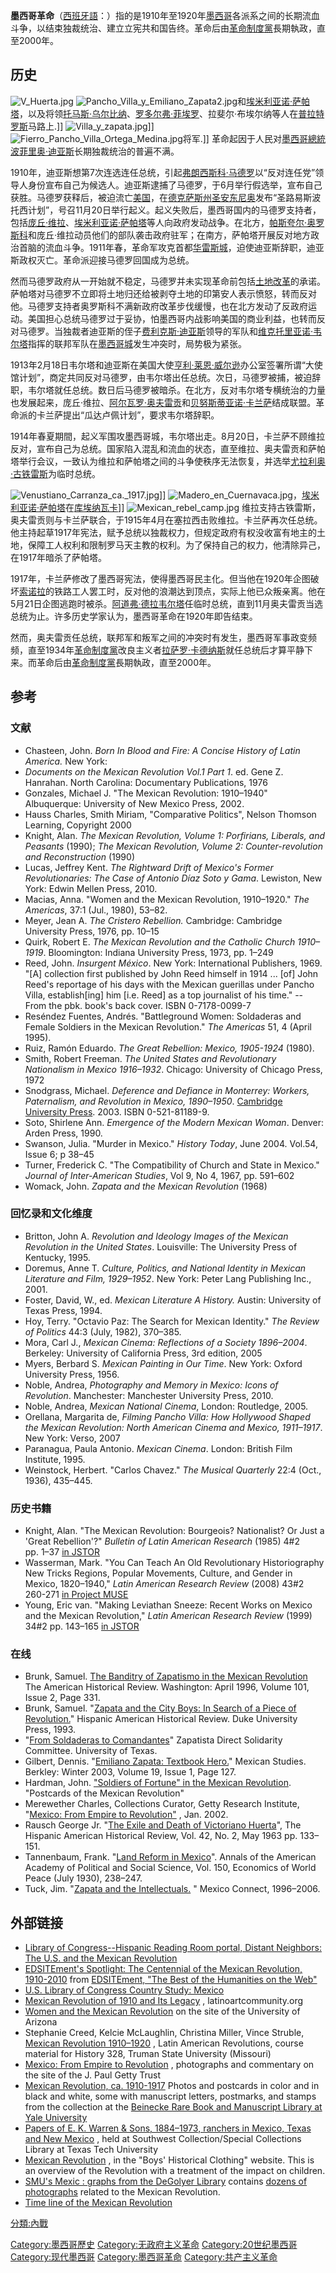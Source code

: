 {{Infobox military conflict
|conflict= 墨西哥革命
|partof=
|image= [[File:Collage_revolución_mexicana.jpg|300px]]
|date= 1910年–1920年
|place=[[墨西哥|墨西哥]]
|result=[[波费里奥·迪亚斯|波费里奥·迪亚斯]]下台，流亡[[法国|法国]]。[[阿瓜斯卡连特斯会议|阿瓜斯卡连特斯会议]]召开。马德罗、萨帕塔和卡兰萨被刺杀。[[革命制度黨|国家革命党]]建立。
| combatant1  = {{nowrap|{{flagicon|Mexico|1893}} '''反革命武装：'''}}
'''1910年–1911年''':<br />[[波菲里奥·迪亚斯|波菲里奥·迪亚斯]]领导的联邦军
| combatant1a = '''1911年–1913年''':<br />{{Link-en|墨西哥革命派系列表|List of factions in the Mexican Revolution|马德罗派}}
| combatant1b = '''1913年–1914年''':<br />[[维多利亚诺·韦尔塔|维多利亚诺·韦尔塔]]领导的军队
| combatant1c = '''1914年–1919年''':<br />{{Link-en|墨西哥革命派系列表|List of factions in the Mexican Revolution|比利亚派}}<br />{{Link-en|南方解放军|Liberation Army of the South|萨帕塔派}}<br />[[费利克斯·迪亚斯|费利克斯·迪亚斯]]领导的军队<br />[[贝努斯蒂亚诺·卡兰萨|贝努斯蒂亚诺·卡兰萨]]领导的军队
| combatant1d = '''1920年''':<br />[[阿尔瓦罗·奥夫雷贡|阿尔瓦罗·奥夫雷贡]]领导的军队<br />{{Link-en|南方解放军|Liberation Army of the South|萨帕塔派}}餘部
'''支持者：'''<br />{{flag|United States|1912}}{{small|（1910–1913）}}<br />{{flagcountry|German Empire}}{{small|（1913–1919）}}
| combatant2  = {{nowrap|{{flagicon|Mexico|1916}} '''革命武装:'''}}
'''1910年–1911年''':<br />{{Link-en|墨西哥革命派系列表|List of factions in the Mexican Revolution|马德罗派}}<br />{{Link-en|墨西哥革命派系列表|List of factions in the Mexican Revolution|奥罗斯科派}}<br />{{Link-en|墨西哥革命派系列表|List of factions in the Mexican Revolution|马贡派}}<br />{{Link-en|南方解放军|Liberation Army of the South|萨帕塔派}}
| combatant2a = '''1911年–1913年''':<br />[[贝尔纳多·雷耶斯|贝尔纳多·雷耶斯]]领导的军队<br />[[费利克斯·迪亚斯|费利克斯·迪亚斯]]<br />{{Link-en|墨西哥革命派系列表|List of factions in the Mexican Revolution|奥罗斯科派}}<br />{{Link-en|墨西哥革命派系列表|List of factions in the Mexican Revolution|马贡派}}<br />{{Link-en|南方解放军|Liberation Army of the South|萨帕塔派}}
| combatant2b = '''1913年–1914年''':<br />{{Link-en|墨西哥革命中的立宪派|Constitutionalists in the Mexican Revolution|卡兰萨派}}<br />{{Link-en|墨西哥革命派系列表|List of factions in the Mexican Revolution|比利亚派}}<br />{{Link-en|南方解放军|Liberation Army of the South|萨帕塔派}}
| combatant2c = '''1914年–1919年''':<br />{{Link-en|墨西哥革命中的立宪派|Constitutionalists in the Mexican Revolution|卡兰萨派}}
----{{Link-en|圣迭戈计划|Plan of San Diego|叛乱派}}
| combatant2d = '''1920年''':<br />{{Link-en|墨西哥革命中的立宪派|Constitutionalists in the Mexican Revolution|卡兰萨派}}
'''支持者：'''<br />{{flag|United States|1912}}{{small|（1913–1918）}}<br />{{flag|British Empire}}{{small|（1916–1918）}}
|combatant3=
|commander1=<!--'''1910-1911''':<br />[[Porfirio_Díaz|Porfirio Díaz]]<br /> '''1911-1913:'''<br />[[Pascual_Orozco|Pascual Orozco]], fought own revolution after Diaz was overthrown and later sided with Huerta after Huerta took power<br />[[Bernardo_Reyes|Bernardo Reyes]], lead own revolution until his death in 1913<br />[[Félix_Díaz_(politician)|Félix Díaz]], sided with Reyes and later Huerta after Reyes died in 1913<br />[[Emiliano_Zapata|Emiliano Zapata]], sided with Orozco until Huerta took power<br />[[Victoriano_Huerta|Victoriano Huerta]], sided with Reyes until Reyes died in 1913.  After Reyes died, Huerta launched his own revolution and took power<br />'''1913-1914''':[[Victoriano_Huerta|Victoriano Huerta]]<br />[[Pascual_Orozco|Pascual Orozco]]<br />'''1914-1919''':[[Venustiano_Carranza|Venustiano Carranza]]<br />[[Álvaro_Obregón|Álvaro Obregón]]<br />'''1920''':<br />[[Venustiano_Carranza|Venustiano Carranza]]{{KIA}}-->
|commander2=<!--'''1910-1911''':<br />[[Francisco_I._Madero|Francisco I. Madero]]<br />[[Pascual_Orozco|Pascual Orozco]], fought against Diaz<br />[[Bernardo_Reyes|Bernardo Reyes]], fought against Diaz<br />[[Pancho_Villa|Francisco Villa]]<br />[[Emiliano_Zapata|Emiliano Zapata]]<br />[[Venustiano_Carranza|Venustiano Carranza]]<br />'''1911-1913''':<br />[[Francisco_I._Madero|Francisco I. Madero]]{{KIA}}<br />[[Pancho_Villa|Francisco Villa]]<br />[[Venustiano_Carranza|Venustiano Carranza]]<br />'''1913-1914''':<br />[[Pancho_Villa|Francisco Villa]]<br />[[Emiliano_Zapata|Emiliano Zapata]]<br />[[Venustiano_Carranza|Venustiano Carranza]]<br />[[Álvaro_Obregón|Álvaro Obregón]]<br />'''1914-1919''':<br />[[Pancho_Villa|Francisco Villa]]<br />[[Emiliano_Zapata|Emiliano Zapata]]{{KIA}}<br /> '''1920''':<br />[[Álvaro_Obregón|Álvaro Obregón]]-->
|commander3=
|strength1=
|strength2=
|casualties3=
}}
'''墨西哥革命'''（[[西班牙語|西班牙語]]：{{lang|es|Revolución Mexicana}}）指的是1910年至1920年[[墨西哥|墨西哥]]各派系之间的长期流血斗争，以结束独裁统治、建立立宪共和国告终。革命后由[[革命制度黨|革命制度黨]]長期執政，直至2000年。

==历史==
[[File:V_Huerta.jpg|thumb]]
[[File:Pancho_Villa_y_Emiliano_Zapata2.jpg|thumb]]和[[埃米利亚诺·萨帕塔|埃米利亚诺·萨帕塔]]，以及将领[[托马斯·乌尔比纳|托马斯·乌尔比纳]]、[[罗多尔弗·菲埃罗|罗多尔弗·菲埃罗]]、拉斐尔·布埃尔纳等人在[[普拉特罗斯|普拉特罗斯]]马路上.]]
[[File:Villa_y_zapata.jpg|thumb]]]]
[[File:Fierro_Pancho_Villa_Ortega_Medina.jpg|thumb]]将军.]]
革命起因于人民对[[墨西哥總統|墨西哥總統]][[波菲里奥·迪亚斯|波菲里奥·迪亚斯]]长期独裁统治的普遍不满。

1910年，迪亚斯想第7次连选连任总统，引起[[弗朗西斯科·马德罗|弗朗西斯科·马德罗]]以“反对连任党”领导人身份宣布自己为候选人。迪亚斯逮捕了马德罗，于6月举行假选举，宣布自己获胜。马德罗获释后，被迫流亡[[美国|美国]]，在[[德克萨斯州|德克萨斯州]][[圣安东尼奥|圣安东尼奥]]发布“圣路易斯波托西计划”，号召11月20日举行起义。起义失败后，墨西哥国内的马德罗支持者，包括[[庞丘·维拉|庞丘·维拉]]、[[埃米利亚诺·萨帕塔|埃米利亚诺·萨帕塔]]等人向政府发动战争。在北方，[[帕斯夸尔·奥罗斯科|帕斯夸尔·奥罗斯科]]和庞丘·维拉动员他们的部队袭击政府驻军；在南方，萨帕塔开展反对地方政治首脑的流血斗争。1911年春，革命军攻克首都[[华雷斯城|华雷斯城]]，迫使迪亚斯辞职，迪亚斯政权灭亡。革命派迎接马德罗回国成为总统。

然而马德罗政府从一开始就不稳定，马德罗并未实现革命前包括[[土地改革|土地改革]]的承诺。萨帕塔对马德罗不立即将土地归还给被剥夺土地的印第安人表示愤怒，转而反对他。马德罗支持者奥罗斯科不满新政府改革步伐缓慢，也在北方发动了反政府运动。美国担心总统马德罗过于妥协，怕墨西哥内战影响美国的商业利益，也转而反对马德罗。当独裁者迪亚斯的侄子[[费利克斯·迪亚斯|费利克斯·迪亚斯]]领导的军队和[[维克托里亚诺·韦尔塔|维克托里亚诺·韦尔塔]]指挥的联邦军队在[[墨西哥城|墨西哥城]]发生冲突时，局势极为紧张。

1913年2月18日韦尔塔和迪亚斯在美国大使[[亨利·莱恩·威尔逊|亨利·莱恩·威尔逊]]办公室签署所谓“大使馆计划”，商定共同反对马德罗，由韦尔塔出任总统。次日，马德罗被捕，被迫辞职，韦尔塔就任总统。数日后马德罗被暗杀。在北方，反对韦尔塔专横统治的力量也发展起来，庞丘·维拉、[[阿尔瓦罗·奥夫雷贡|阿尔瓦罗·奥夫雷贡]]和[[贝努斯蒂亚诺·卡兰萨|贝努斯蒂亚诺·卡兰萨]]结成联盟。革命派的卡兰萨提出“瓜达卢佩计划”，要求韦尔塔辞职。

1914年春夏期間，起义军围攻墨西哥城，韦尔塔出走。8月20日，卡兰萨不顾维拉反对，宣布自己为总统。国家陷入混乱和流血的状态，直至维拉、奥夫雷贡和萨帕塔举行会议，一致认为维拉和萨帕塔之间的斗争使秩序无法恢复，并选举[[尤拉利奥·古铁雷斯|尤拉利奥·古铁雷斯]]为临时总统。

[[File:Venustiano_Carranza_ca._1917.jpg|thumb]]]]
[[File:Madero_en_Cuernavaca.jpg|thumb]]，[[埃米利亚诺·萨帕塔|埃米利亚诺·萨帕塔]]在[[库埃纳瓦卡|库埃纳瓦卡]]]]
[[File:Mexican_rebel_camp.jpg|thumb]]
维拉支持古铁雷斯，奥夫雷贡则与卡兰萨联合，于1915年4月在塞拉西击败维拉。卡兰萨再次任总统。他主持起草1917年宪法，赋予总统以独裁权力，但规定政府有权没收富有地主的土地，保障工人权利和限制罗马天主教的权利。为了保持自己的权力，他清除异己，在1917年暗杀了萨帕塔。

1917年，卡兰萨修改了墨西哥宪法，使得墨西哥民主化。但当他在1920年企图破坏[[索诺拉|索诺拉]]的铁路工人罢工时，反对他的浪潮达到顶点，实际上他已众叛亲离。他在5月21日企图逃跑时被杀。[[阿道弗·德拉韦尔塔|阿道弗·德拉韦尔塔]]任临时总统，直到11月奥夫雷贡当选总统为止。许多历史学家认为，墨西哥革命在1920年即告结束。

然而，奥夫雷贡任总统，联邦军和叛军之间的冲突时有发生，墨西哥军事政变频频，直至1934年[[革命制度黨|革命制度黨]]改良主义者[[拉萨罗·卡德纳斯|拉萨罗·卡德纳斯]]就任总统后才算平静下来。而革命后由[[革命制度黨|革命制度黨]]長期執政，直至2000年。

==参考==
{{1911}}

===文献===
{{refbegin}}
* Chasteen, John. ''Born In Blood and Fire: A Concise History of Latin America.'' New York:
* ''Documents on the Mexican Revolution Vol.1 Part 1''. ed. Gene Z. Hanrahan. North Carolina: Documentary Publications, 1976
* Gonzales, Michael J. "The Mexican Revolution: 1910–1940" Albuquerque: University of New Mexico Press, 2002.
* Hauss Charles, Smith Miriam, "Comparative Politics", Nelson Thomson Learning, Copyright 2000
* Knight, Alan. ''The Mexican Revolution, Volume 1: Porfirians, Liberals, and Peasants'' (1990); ''The Mexican Revolution, Volume 2: Counter-revolution and Reconstruction'' (1990)
* Lucas, Jeffrey Kent.  ''The Rightward Drift of Mexico's Former Revolutionaries: The Case of Antonio Díaz Soto y Gama''.  Lewiston, New York: Edwin Mellen Press, 2010.
* Macias, Anna. "Women and the Mexican Revolution, 1910–1920." ''The Americas'', 37:1 (Jul., 1980), 53–82.
* Meyer, Jean A. ''The Cristero Rebellion.'' Cambridge: Cambridge University Press, 1976, pp. 10–15
* Quirk, Robert E. ''The Mexican Revolution and the Catholic Church 1910–1919''. Bloomington: Indiana University Press, 1973, pp. 1–249
* Reed, John. ''Insurgent México''. New York: International Publishers, 1969. "[A] collection first published by John Reed himself in 1914 ... [of] John Reed's reportage of his days with the Mexican guerillas under Pancho Villa, establish[ing] him [i.e. Reed] as a top journalist of his time." -- From the pbk. book's back cover. ISBN 0-7178-0099-7
* Reséndez Fuentes, Andrés. "Battleground Women: Soldaderas and Female Soldiers in the Mexican Revolution." ''The Americas'' 51, 4 (April 1995).
* Ruiz, Ramón Eduardo. ''The Great Rebellion: Mexico, 1905-1924'' (1980).
* Smith, Robert Freeman. ''The United States and Revolutionary Nationalism in Mexico 1916–1932''. Chicago: University of Chicago Press, 1972
* Snodgrass, Michael. ''Deference and Defiance in Monterrey: Workers, Paternalism, and Revolution in Mexico, 1890–1950''. [[Cambridge_University_Press|Cambridge University Press]]. 2003. ISBN 0-521-81189-9.
* Soto, Shirlene Ann. ''Emergence of the Modern Mexican Woman''. Denver: Arden Press, 1990.
* Swanson, Julia. "Murder in Mexico." ''History Today'', June 2004. Vol.54, Issue 6; p 38–45
* Turner, Frederick C. "The Compatibility of Church and State in Mexico." ''Journal of Inter-American Studies'', Vol 9, No 4, 1967, pp. 591–602
* Womack, John. ''Zapata and the Mexican Revolution'' (1968)
{{refend}}
===回忆录和文化维度===
{{refbegin}}
* Britton, John A. ''Revolution and Ideology Images of the Mexican Revolution in the United States''. Louisville: The University Press of Kentucky, 1995.
* Doremus, Anne T. ''Culture, Politics, and National Identity in Mexican Literature and Film, 1929–1952''. New York: Peter Lang Publishing Inc., 2001.
* Foster, David, W., ed. ''Mexican Literature A History.'' Austin:  University of Texas Press, 1994.
* Hoy, Terry. "Octavio Paz:  The Search for Mexican Identity."  ''The Review of Politics'' 44:3 (July, 1982), 370–385.
* Mora, Carl J., ''Mexican Cinema: Reflections of a Society 1896–2004''. Berkeley: University of California Press, 3rd edition, 2005
* Myers, Berbard S. ''Mexican Painting in Our Time''. New York: Oxford University Press, 1956.
* Noble, Andrea, ''Photography and Memory in Mexico: Icons of Revolution''. Manchester: Manchester University Press, 2010.
*Noble, Andrea, ''Mexican National Cinema'', London: Routledge, 2005.
* Orellana, Margarita de, ''Filming Pancho Villa: How Hollywood Shaped the Mexican Revolution: North American Cinema and Mexico, 1911–1917''. New York: Verso, 2007
* Paranagua, Paula Antonio. ''Mexican Cinema''. London: British Film Institute, 1995.
* Weinstock, Herbert. "Carlos Chavez."  ''The Musical Quarterly'' 22:4 (Oct., 1936), 435–445.
{{refend}}
===历史书籍===
{{refbegin}}
* Knight, Alan. "The Mexican Revolution: Bourgeois? Nationalist? Or Just a 'Great Rebellion'?" ''Bulletin of Latin American Research'' (1985) 4#2 pp. 1–37 [http://www.jstor.org/stable/3338313 in JSTOR] {{Wayback|url=http://www.jstor.org/stable/3338313 |date=20210130222823 }}
* Wasserman, Mark. "You Can Teach An Old Revolutionary Historiography New Tricks Regions, Popular Movements, Culture, and Gender in Mexico, 1820–1940," ''Latin American Research Review'' (2008) 43#2 260-271 [http://muse.jhu.edu/journals/latin_american_research_review/v043/43.2.wasserman.html in Project MUSE]
* Young, Eric van. "Making Leviathan Sneeze: Recent Works on Mexico and the Mexican Revolution," ''Latin American Research Review'' (1999) 34#2 pp. 143–165 [http://www.jstor.org/stable/2503966 in JSTOR] {{Wayback|url=http://www.jstor.org/stable/2503966 |date=20200807160722 }}
{{refend}}
===在线===
{{refbegin}}
* Brunk, Samuel. [http://proquest.umi.com.myaccess.library.utoronto.ca/pqdweb?index=0&did=9718921&SrchMode=1&sid=2&Fmt=3&VInst=PROD&VType=PQD&RQT=309&VName=PQD&TS=1143310896&clientId=12520#fulltext The Banditry of Zapatismo in the Mexican Revolution] The American Historical Review. Washington: April 1996, Volume 101, Issue 2, Page 331.
* Brunk, Samuel. "[http://www.jstor.org.myaccess.library.utoronto.ca/view/00182168/di008690/00p0003y/0 Zapata and the City Boys: In Search of a Piece of Revolution.]" Hispanic American Historical Review. Duke University Press, 1993.
* "[https://web.archive.org/web/20061004083939/http://www.actlab.utexas.edu/~geneve/zapwomen/goetze/paper.html From Soldaderas to Comandantes]"  Zapatista Direct Solidarity Committee. University of Texas.
* Gilbert, Dennis. "[http://proquest.umi.com.myaccess.library.utoronto.ca/pqdweb?index=0&did=781962961&SrchMode=1&sid=5&Fmt=6&VInst=PROD&VType=PQD&RQT=309&VName=PQD&TS=1143225967&clientId=12520 Emiliano Zapata: Textbook Hero.]" Mexican Studies. Berkley: Winter 2003, Volume 19, Issue 1, Page 127.
* Hardman, John. [https://web.archive.org/web/20140109003725/http://www.netdotcom.com/revmexpc/fortune.htm "Soldiers of Fortune" in the Mexican Revolution]. "Postcards of the Mexican Revolution"
* Merewether Charles, Collections Curator, Getty Research Institute, "[http://www.getty.edu/research/conducting_research/digitized_collections/mexico/ Mexico: From Empire to Revolution"] {{Wayback|url=http://www.getty.edu/research/conducting_research/digitized_collections/mexico/ |date=20101109005941 }}, Jan. 2002.
* Rausch George Jr. "[http://links.jstor.org/sici?sici=0018-2168%28196205%2942%3A2%3C133%3ATEADOV%3E2.0.CO%3B2-K The Exile and Death of Victoriano Huerta]", The Hispanic American Historical Review, Vol. 42, No. 2, May 1963 pp. 133–151.
* Tannenbaum, Frank. "[http://www.jstor.org.myaccess.library.utoronto.ca/cgi-bin/jstor/printpage/00027162/ap030291/03a00290/0.pdf?backcontext=page&dowhat=Acrobat&config=jstor&userID=8e96be27@utoronto.ca/01cc99339713001096af88f2f&0.pdf Land Reform in Mexico]". Annals of the American Academy of Political and Social Science, Vol. 150, Economics of World Peace (July 1930), 238–247.
* Tuck, Jim. "[http://www.mexconnect.com/mex_/history/jtuck/jtzapata2.html Zapata and the Intellectuals.] {{Wayback|url=http://www.mexconnect.com/mex_/history/jtuck/jtzapata2.html |date=20081221023845 }}" Mexico Connect, 1996–2006.
{{refend}}

==外部链接==
{{Commons}}
*[http://www.loc.gov/rr/hispanic/mexico/intro_a.html Library of Congress--Hispanic Reading Room portal, Distant Neighbors:  The U.S. and the Mexican Revolution] {{Wayback|url=http://www.loc.gov/rr/hispanic/mexico/intro_a.html |date=20220107092036 }}
*[https://web.archive.org/web/20110605223244/http://edsitement.neh.gov/centennial-mexican-revolution-1910-2010 EDSITEment's Spotlight: The Centennial of the Mexican Revolution, 1910-2010] from [http://edsitement.neh.gov/ EDSITEment, "The Best of the Humanities on the Web"]
*[http://countrystudies.us/mexico/ U.S. Library of Congress Country Study: Mexico] {{Wayback|url=http://countrystudies.us/mexico/ |date=20110805013458 }}
*[http://latinoartcommunity.org/community/Gallery/1910/CourseRev.html Mexican Revolution of 1910 and Its Legacy] {{Wayback|url=http://latinoartcommunity.org/community/Gallery/1910/CourseRev.html |date=20180130142105 }}, latinoartcommunity.org
*[http://www.ic.arizona.edu/ic/mcbride/ws200/mex.htm Women and the Mexican Revolution] {{Wayback|url=http://www.ic.arizona.edu/ic/mcbride/ws200/mex.htm |date=20120716180538 }} on the site of the University of Arizona
*Stephanie Creed, Kelcie McLaughlin, Christina Miller, Vince Struble, [http://revolutions.truman.edu/mexico Mexican Revolution 1910–1920] {{Wayback|url=http://revolutions.truman.edu/mexico |date=20171207171823 }}, Latin American Revolutions, course material for History 328, Truman State University (Missouri)
*[http://www.getty.edu/research/conducting_research/digitized_collections/mexico/html/history/index.html Mexico: From Empire to Revolution] {{Wayback|url=http://www.getty.edu/research/conducting_research/digitized_collections/mexico/html/history/index.html |date=20090927003750 }}, photographs and commentary on the site of the J. Paul Getty Trust
*[https://web.archive.org/web/20120604013111/http://beinecke.library.yale.edu/digitallibrary/mexican.html Mexican Revolution, ca. 1910-1917] Photos and postcards in color and in black and white, some with manuscript letters, postmarks, and stamps from the collection at the [http://www.library.yale.edu/beinecke/ Beinecke Rare Book and Manuscript Library at Yale University] {{Wayback|url=http://www.library.yale.edu/beinecke/ |date=20090706032827 }}
*[http://www.lib.utexas.edu/taro/ttusw/00043/tsw-00043.html Papers of E. K. Warren & Sons, 1884–1973, ranchers in Mexico, Texas and New Mexico] {{Wayback|url=http://www.lib.utexas.edu/taro/ttusw/00043/tsw-00043.html |date=20171019145237 }}, held at Southwest Collection/Special Collections Library at Texas Tech University
*[http://histclo.com/country/other/mex/hist/mh-rev.html Mexican Revolution] {{Wayback|url=http://histclo.com/country/other/mex/hist/mh-rev.html |date=20171019145229 }}, in the "Boys' Historical Clothing" website.  This is an overview of the Revolution with a treatment of the impact on children.
*[http://digitalcollections.smu.edu/all/cul/mex SMU's Mexic :      graphs from the DeGolyer Library] {{Wayback|url=http://digitalcollections.smu.edu/all/cul/mex |date=20170505024041 }} contains [http://digitalcollections.smu.edu/cdm4/results.php?CISOOP1=all&CISOBOX1=&CISOFIELD1=CISOSEARCHALL&CISOOP2=exact&CISOBOX2=mexican%20revolution&CISOFIELD2=CISOSEARCHALL&CISOOP3=any&CISOBOX3=&CISOFIELD3=CISOSEARCHALL&CISOOP4=none&CISOBOX4=&CISOFIELD4=CISOSEARCHALL&CISOROOT=/mex&t=a dozens of photographs] {{Wayback|url=http://digitalcollections.smu.edu/cdm4/results.php?CISOOP1=all&CISOBOX1=&CISOFIELD1=CISOSEARCHALL&CISOOP2=exact&CISOBOX2=mexican%20revolution&CISOFIELD2=CISOSEARCHALL&CISOOP3=any&CISOBOX3=&CISOFIELD3=CISOSEARCHALL&CISOOP4=none&CISOBOX4=&CISOFIELD4=CISOSEARCHALL&CISOROOT=%2Fmex&t=a |date=20120127191044 }} related to the Mexican Revolution.
*[http://mexicanhistory.org/MexicanRevolutiontimeline.htm Time line of the Mexican Revolution] {{Wayback|url=http://mexicanhistory.org/MexicanRevolutiontimeline.htm |date=20171019145229 }}
{{墨西哥革命}}
{{第一次世界大战}}
{{无政府主义革命}}
[[Category:墨西哥歷史|Category:墨西哥歷史]]
[[Category:无政府主义革命|Category:无政府主义革命]]
[[Category:20世纪墨西哥|Category:20世纪墨西哥]]
[[Category:现代墨西哥|Category:现代墨西哥]]
[[分類:內戰|分類:內戰]]
[[Category:墨西哥革命|Category:墨西哥革命]]
[[Category:共产主义革命|Category:共产主义革命]]